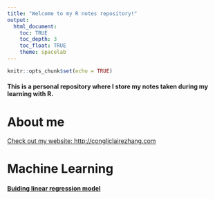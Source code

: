 ```yaml
---
title: "Welcome to my R notes repository!"
output:
  html_document:
    toc: TRUE
    toc_depth: 3
    toc_float: TRUE
    theme: spacelab
---
```


```r
knitr::opts_chunk$set(echo = TRUE)

```


#### This is a personal repository where I store my notes taken during my learning with R.

# About me

[Check out my website: http://congliclairezhang.com](http://congliclairezhang.com)


# Machine Learning

#### [Buiding linear regression model](./ML/dataprofessor.R)




